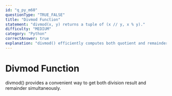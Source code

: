 ```yaml
---
id: "q_py_m60"
questionType: "TRUE_FALSE"
title: "Divmod Function"
statement: "divmod(x, y) returns a tuple of (x // y, x % y)."
difficulty: "MEDIUM"
category: "Python"
correctAnswer: true
explanation: "divmod() efficiently computes both quotient and remainder in one operation: divmod(17, 5) returns (3, 2)."
---
```


# Divmod Function

divmod() provides a convenient way to get both division result and remainder simultaneously.
